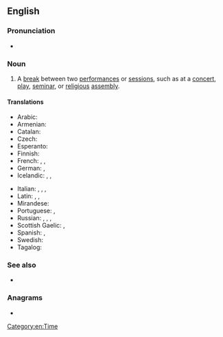 ==English==

===Pronunciation===
* {{rhymes|ɪʃən|lang=en}}

===Noun===
{{en-noun}}

# A [[break]] between two [[performance]]s or [[session]]s, such as at a [[concert]], [[play]], [[seminar]], or [[religious]] [[assembly]].

====Translations====
{{trans-top|break between performances or sessions}}
* Arabic: {{t|ar|فاصِل|sc=Arab}}
* Armenian: {{t+|hy|դադար}}
* Catalan: {{t|ca|intermedi|m}}
* Czech: {{t+|cs|přestávka|f}}
* Esperanto: {{t|eo|interakto}}
* Finnish: {{t+|fi|väliaika}}
* French: {{t+|fr|intermède|m}}, {{t+|fr|interlude|m}}, {{t+|fr|entracte|m}}
* German: {{t+|de|Unterbrechung|f}}, {{t+|de|Pause|f}}
* Icelandic: {{t+|is|hlé|n}}, {{t+|is|hvíld|f}}, {{t|is|aflát|n}}
{{trans-mid}}
* Italian: {{t+|it|intervallo|m}}, {{t+|it|pausa|f}}, {{t+|it|intermezzo|m}}, {{t+|it|intermedio|m}}
* Latin: {{t|la|intermissio|f}}, {{t|la|intercapedo|f}}, {{t|la|dilidium|n}}
* Mirandese: {{t|mwl|anterbalo|m}}
* Portuguese: {{t+|pt|intervalo|m}}, {{t|pt|intermissão|f}}
* Russian: {{t+|ru|антра́кт|m}}, {{t+|ru|переры́в|m}}, {{t+|ru|па́уза|f}}, {{t+|ru|переме́на|f}} {{qualifier|as in school}}
* Scottish Gaelic: {{t|gd|eadar-ùine|f}}, {{t|gd|eadar-àm|m}}
* Spanish: {{t|es|intermisión|f}}, {{t+|es|intermedio|m}}
* Swedish: {{t+|sv|paus}}
* Tagalog: {{t|tl|entreakto}}
{{trans-bottom}}

===See also===
* {{l|en|intermissionless}}

===Anagrams===
* {{anagrams|en|a=eiiimnnorsst|misinsertion|nitrosimines}}

[[Category:en:Time]]